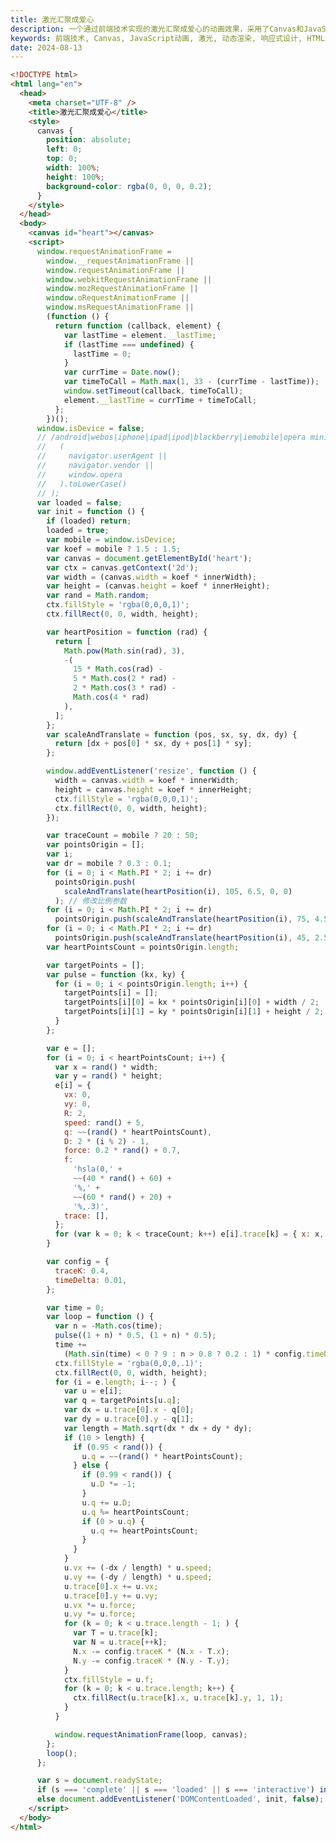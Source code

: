 ```yaml
---
title: 激光汇聚成爱心
description: 一个通过前端技术实现的激光汇聚成爱心的动画效果，采用了Canvas和JavaScript实现动态渲染，适用于多设备，带有自适应窗口大小的特性。
keywords: 前端技术, Canvas, JavaScript动画, 激光, 动态渲染, 响应式设计, HTML5, 前端开发
date: 2024-08-13
---
```


```html
<!DOCTYPE html>
<html lang="en">
  <head>
    <meta charset="UTF-8" />
    <title>激光汇聚成爱心</title>
    <style>
      canvas {
        position: absolute;
        left: 0;
        top: 0;
        width: 100%;
        height: 100%;
        background-color: rgba(0, 0, 0, 0.2);
      }
    </style>
  </head>
  <body>
    <canvas id="heart"></canvas>
    <script>
      window.requestAnimationFrame =
        window.__requestAnimationFrame ||
        window.requestAnimationFrame ||
        window.webkitRequestAnimationFrame ||
        window.mozRequestAnimationFrame ||
        window.oRequestAnimationFrame ||
        window.msRequestAnimationFrame ||
        (function () {
          return function (callback, element) {
            var lastTime = element.__lastTime;
            if (lastTime === undefined) {
              lastTime = 0;
            }
            var currTime = Date.now();
            var timeToCall = Math.max(1, 33 - (currTime - lastTime));
            window.setTimeout(callback, timeToCall);
            element.__lastTime = currTime + timeToCall;
          };
        })();
      window.isDevice = false;
      // /android|webos|iphone|ipad|ipod|blackberry|iemobile|opera mini/i.test(
      //   (
      //     navigator.userAgent ||
      //     navigator.vendor ||
      //     window.opera
      //   ).toLowerCase()
      // );
      var loaded = false;
      var init = function () {
        if (loaded) return;
        loaded = true;
        var mobile = window.isDevice;
        var koef = mobile ? 1.5 : 1.5;
        var canvas = document.getElementById('heart');
        var ctx = canvas.getContext('2d');
        var width = (canvas.width = koef * innerWidth);
        var height = (canvas.height = koef * innerHeight);
        var rand = Math.random;
        ctx.fillStyle = 'rgba(0,0,0,1)';
        ctx.fillRect(0, 0, width, height);

        var heartPosition = function (rad) {
          return [
            Math.pow(Math.sin(rad), 3),
            -(
              15 * Math.cos(rad) -
              5 * Math.cos(2 * rad) -
              2 * Math.cos(3 * rad) -
              Math.cos(4 * rad)
            ),
          ];
        };
        var scaleAndTranslate = function (pos, sx, sy, dx, dy) {
          return [dx + pos[0] * sx, dy + pos[1] * sy];
        };

        window.addEventListener('resize', function () {
          width = canvas.width = koef * innerWidth;
          height = canvas.height = koef * innerHeight;
          ctx.fillStyle = 'rgba(0,0,0,1)';
          ctx.fillRect(0, 0, width, height);
        });

        var traceCount = mobile ? 20 : 50;
        var pointsOrigin = [];
        var i;
        var dr = mobile ? 0.3 : 0.1;
        for (i = 0; i < Math.PI * 2; i += dr)
          pointsOrigin.push(
            scaleAndTranslate(heartPosition(i), 105, 6.5, 0, 0)
          ); // 修改比例参数
        for (i = 0; i < Math.PI * 2; i += dr)
          pointsOrigin.push(scaleAndTranslate(heartPosition(i), 75, 4.5, 0, 0)); // 修改比例参数
        for (i = 0; i < Math.PI * 2; i += dr)
          pointsOrigin.push(scaleAndTranslate(heartPosition(i), 45, 2.5, 0, 0)); // 修改比例参数
        var heartPointsCount = pointsOrigin.length;

        var targetPoints = [];
        var pulse = function (kx, ky) {
          for (i = 0; i < pointsOrigin.length; i++) {
            targetPoints[i] = [];
            targetPoints[i][0] = kx * pointsOrigin[i][0] + width / 2;
            targetPoints[i][1] = ky * pointsOrigin[i][1] + height / 2;
          }
        };

        var e = [];
        for (i = 0; i < heartPointsCount; i++) {
          var x = rand() * width;
          var y = rand() * height;
          e[i] = {
            vx: 0,
            vy: 0,
            R: 2,
            speed: rand() + 5,
            q: ~~(rand() * heartPointsCount),
            D: 2 * (i % 2) - 1,
            force: 0.2 * rand() + 0.7,
            f:
              'hsla(0,' +
              ~~(40 * rand() + 60) +
              '%,' +
              ~~(60 * rand() + 20) +
              '%,.3)',
            trace: [],
          };
          for (var k = 0; k < traceCount; k++) e[i].trace[k] = { x: x, y: y };
        }

        var config = {
          traceK: 0.4,
          timeDelta: 0.01,
        };

        var time = 0;
        var loop = function () {
          var n = -Math.cos(time);
          pulse((1 + n) * 0.5, (1 + n) * 0.5);
          time +=
            (Math.sin(time) < 0 ? 9 : n > 0.8 ? 0.2 : 1) * config.timeDelta;
          ctx.fillStyle = 'rgba(0,0,0,.1)';
          ctx.fillRect(0, 0, width, height);
          for (i = e.length; i--; ) {
            var u = e[i];
            var q = targetPoints[u.q];
            var dx = u.trace[0].x - q[0];
            var dy = u.trace[0].y - q[1];
            var length = Math.sqrt(dx * dx + dy * dy);
            if (10 > length) {
              if (0.95 < rand()) {
                u.q = ~~(rand() * heartPointsCount);
              } else {
                if (0.99 < rand()) {
                  u.D *= -1;
                }
                u.q += u.D;
                u.q %= heartPointsCount;
                if (0 > u.q) {
                  u.q += heartPointsCount;
                }
              }
            }
            u.vx += (-dx / length) * u.speed;
            u.vy += (-dy / length) * u.speed;
            u.trace[0].x += u.vx;
            u.trace[0].y += u.vy;
            u.vx *= u.force;
            u.vy *= u.force;
            for (k = 0; k < u.trace.length - 1; ) {
              var T = u.trace[k];
              var N = u.trace[++k];
              N.x -= config.traceK * (N.x - T.x);
              N.y -= config.traceK * (N.y - T.y);
            }
            ctx.fillStyle = u.f;
            for (k = 0; k < u.trace.length; k++) {
              ctx.fillRect(u.trace[k].x, u.trace[k].y, 1, 1);
            }
          }

          window.requestAnimationFrame(loop, canvas);
        };
        loop();
      };

      var s = document.readyState;
      if (s === 'complete' || s === 'loaded' || s === 'interactive') init();
      else document.addEventListener('DOMContentLoaded', init, false);
    </script>
  </body>
</html>
```

